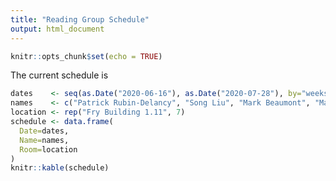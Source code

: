 ```yaml
---
title: "Reading Group Schedule"
output: html_document
---
```


```r
knitr::opts_chunk$set(echo = TRUE)
```

The current schedule is


```r
dates    <- seq(as.Date("2020-06-16"), as.Date("2020-07-28"), by="weeks")
names    <- c("Patrick Rubin-Delancy", "Song Liu", "Mark Beaumont", "Mauro Camara Escudero", "Mingxuan Yi", "Andy Wang", "Sam Tickle")
location <- rep("Fry Building 1.11", 7)
schedule <- data.frame(
  Date=dates,
  Name=names,
  Room=location
)
knitr::kable(schedule)
```



<!-- <style> -->
<!-- table, th, td { -->
<!--   border: 1px solid black; -->
<!--   border-collapse: collapse; -->
<!-- } -->
<!-- th, td { -->
<!--   padding: 15px; -->
<!-- } -->
<!-- </style> -->

<!-- <table> -->
<!--   <tr> -->
<!--     <th>Date</th> -->
<!--     <th>Name</th> -->
<!--   </tr> -->
<!--   <tr> -->
<!--     <td>17th December</td> -->
<!--     <td>Anthony Lee</td> -->
<!--   </tr> -->
<!--   <tr> -->
<!--     <td>14th January</td> -->
<!--     <td>Song Liu</td> -->
<!--   </tr> -->
<!--   <tr> -->
<!--     <td>21st January</td> -->
<!--     <td>Mark Beaumont</td> -->
<!--   </tr> -->
<!--   <tr> -->
<!--     <td>28th January</td> -->
<!--     <td>Mauro Camara Escudero</td> -->
<!--   </tr> -->
<!--   <tr> -->
<!--     <td>4th February</td> -->
<!--     <td>Patrick Rubin-Delanchy</td> -->
<!--   </tr> -->
<!--   <tr> -->
<!--     <td>11th February</td> -->
<!--     <td>Andi Wang</td> -->
<!--   </tr> -->
<!--   <tr> -->
<!--     <td>18th February</td> -->
<!--     <td>Mathieu Gerber</td> -->
<!--   </tr> -->
<!--   <tr> -->
<!--     <td>25th February</td> -->
<!--     <td>Nick Whiteley</td> -->
<!--   </tr> -->
<!-- </table> -->


